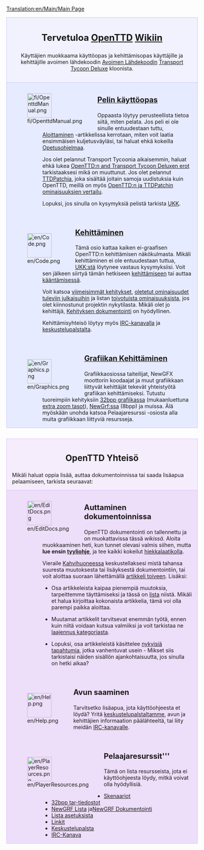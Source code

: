 [[Translation:en/Main/Main Page]]

<div style="background-color: #f1f2fe; border: 1px solid #c7c8fe; margin: 0; padding: 1em 1em 1em 1em; text-align:center">
<div style="font-size:1.7em; font-weight:bold">Tervetuloa <span class="plainlinks">[http://www.openttd.org/ OpenTTD]</span> [http://fi.wikipedia.org/wiki/Wiki Wikiin]</div>
Käyttäjien muokkaama käyttöopas ja kehittämisopas käyttäjille ja kehittäjille avoimen lähdekoodin [http://www.opensource.org/ Avoimen Lähdekoodin] [[fi/Archive/OpenTTD/Transport Tycoon Deluxe|Transport Tycoon Deluxe]] kloonista.</div>
<div style="background-color: #E7EBFF; border: 1px solid #c7c8fe; border-top:none; padding: 1em 1em 0em 1em; margin-bottom:2em">
<div style="float:left">[[File:fi/OpenttdManual.png|64px]]</div>
<div style="margin-left:80px; margin-bottom:4em">
<div style="font-size:1.4em; font-weight:bold">[[fi/Manual/OpenTTD|Pelin käyttöopas]]</div>
Oppaasta löytyy perusteellista tietoa siitä, miten pelata. Jos peli ei ole sinulle entuudestaan tuttu, [[fi/Aloittaminen|Aloittaminen]] -artikkelissa kerrotaan, miten voit laatia ensimmäisen kuljetusväyläsi, tai haluat ehkä kokeilla [[fi/opetusohjelma|Opetusohjelmaa]].

Jos olet pelannut Transport Tycoonia aikaisemmin, haluat ehkä lukea [[fi/Muutokset TTD|OpenTTD:n and Transport Tycoon Deluxen erot]] tarkistaaksesi mikä on muuttunut. Jos olet pelannut [[fi/TTDPatch|TTDPatchia]], joka sisältää joitain samoja uudistuksia kuin OpenTTD, meillä on myös [[fi/Muutokset TTDPatch|OpenTTD:n ja TTDPatchin ominaisuuksien vertailu]].

Lopuksi, jos sinulla on kysymyksiä pelistä tarkista [[fi/UKK|UKK]].
</div>

<div style="float:left">[[File:en/Code.png|64px]]</div>
<div style="margin-left:80px; margin-bottom:4em">
<div style="font-size:1.4em; font-weight:bold">[[fi/Development/Kehittäminen|Kehittäminen]]</div>
Tämä osio kattaa kaiken ei-graafisen OpenTTD:n kehittämisen näkökulmasta. Mikäli kehittäminen ei ole entuudestaan tuttua, [[fi/UKK Kehittäminen|UKK:stä]] löytynee vastaus kysymyksiisi.  Voit sen jälkeen siirtyä tämän hetkiseen [[fi/Development/Kehittäminen|kehittämiseen]] tai auttaa [[fi/Kansainvälistäminen|kääntämisessä]]. 

Voit katsoa [[fi/Viimeisimmät ja nykyiset kehitykset|viimeisimmät kehitykset]], [[fi/Tiekartta|oletetut ominaisuudet tuleviin julkaisuihin]] ja listan [[fi/Toivotut ominaisuudet|toivotuista ominaisuuksista]], jos olet kiinnostunut projektin nykytilasta. Mikäli olet jo kehittäjä, [[fi/Kehityksen dokumentointi|Kehityksen dokumentointi]] on hyödyllinen.

Kehittämisyhteisö löytyy myös [[fi/IRC-kanava|IRC-kanavalla]] ja [http://www.tt-forums.net/viewforum.php?f=33 keskustelupalstalta].
</div>

<div style="float:left">[[File:en/Graphics.png|64px]]</div>
<div style="margin-left:80px; margin-bottom:1em; min-height:64px">
<div style="font-size:1.4em; font-weight:bold">[[fi/Development/NewGRF/Grafiikan Kehittäminen|Grafiikan Kehittäminen]]</div>
Grafiikkaosiossa taiteilijat, NewGFX moottorin koodaajat ja muut grafiikkaan liittyvät kehittäjät tekevät yhteistyötä grafiikan kehittämiseksi. Tutustu tuoreimpiin kehityksiin [[fi/32bit Grafiikan Kehittäminen|32bpp grafiikassa]] (mukaanluettuna [[fi/32bpp Extra Zoom Tasot|extra zoom tasot]]), [[fi/NewGRF Dokumentointi|NewGrf:ssa]] (8bpp) ja muissa. Älä myöskään unohda katsoa Pelaajaresurssi -osiosta alla muita grafiikkaan liittyviä resursseja.
</div>

</div>

<div style="background-color: #F5EDFC; border: 1px solid #E1BBFF; margin: 0; padding: 1em 1em 0em 1em;">
<div style="font-size:1.6em; font-weight:bold; text-align:center">OpenTTD Yhteisö</div>
Mikäli haluat oppia lisää, auttaa dokumentoinnissa tai saada lisäapua pelaamiseen, tarkista seuraavat:
</div>

<div style="background-color: #EDDEFA; border: 1px solid #E1BBFF; border-top:none; padding: 1em 1em 0em 1em;">

<div style="float:left">[[File:en/EditDocs.png|64px]]</div>
<div style="margin-left:80px; margin-bottom:4em">
<div style="font-size:1.4em; font-weight:bold">Auttaminen dokumentoinnissa</div>
OpenTTD dokumentointi on tallennettu ja on muokattavissa tässä <em>wikissä</em>. Aloita muokkaaminen heti, kun tunnet olevasi valmis siihen, mutta '''lue ensin [[fi/Tyyliohje|tyyliohje]]''', ja tee kaikki kokeilut [[fi/Hiekkalaatikko|hiekkalaatikolla]].  

Vieraile [[fi/Kahvihuone|Kahvihuoneessa]] keskustellaksesi mistä tahansa suuresta muutoksesta tai lisäyksestä dokumentointiin, tai voit aloittaa suoraan lähettämällä [[fi/Toivotut artikkelit|artikkeli toiveen]]. Lisäksi:

* Osa artikkeleista kaipaa pienempiä muutoksia, tarpeittemme täyttämiseksi ja tässä on [[:Category:fi/Tehtävä|lista]] niistä. Mikäli et halua kirjoittaa kokonaista artikkelia, tämä voi olla parempi paikka aloittaa.  

* Muutamat artikkelit tarvitsevat enemmän työtä, ennen kuin niitä voidaan kutsua valmiiksi ja voit tarkistaa ne [[:Category:fi/Laajennettavat Artikkelit|laajennus kategoriasta]]. 

* Lopuksi, osa artikkeleistä käsittelee [[:Category:fi/Nykyiset tapahtumat|nykyisiä tapahtumia]], jotka vanhentuvat usein - Mikset siis tarkistaisi näiden sisällön ajankohtaisuutta, jos sinulla on hetki aikaa?
</div>

<div style="float:left">[[File:en/Help.png|64px]]</div>
<div style="margin-left:80px; margin-bottom:4em">
<div style="font-size:1.4em; font-weight:bold">Avun saaminen</div>
Tarvitsetko lisäapua, jota käyttöohjeesta et löydä? Yritä [http://www.tt-forums.net/viewforum.php?f=55 keskustelupalstaltamme], avun ja kehittäjien informaation päälähteeltä, tai liity meidän [[fi/IRC-kanava|IRC-kanavalle]].
</div>

<div style="float:left">[[File:en/PlayerResources.png|64px]]</div>
<div style="margin-left:80px; margin-bottom:1em">
<div style="font-size:1.4em; font-weight:bold">Pelaajaresurssit'''</div>
Tämä on lista resursseista, jota ei käyttöohjeesta löydy, mitkä voivat olla hyödyllisiä.
*[[en/Lista käyttäjien tekemistä skenaarioista|Skenaariot]]
*[[en/Lista ladattavista 32bpp tar-tiedostoista|32bpp tar-tiedostot]]
*[[fi/NewGRF Lista|NewGRF Lista]] ja[[fi/NewGRF Dokumentointi|NewGRF Dokumentointi]]
*[[fi/Lisäasetukset|Lista asetuksista]]
*[[fi/Linkit|Linkit]]
*[http://www.tt-forums.net/viewforum.php?f=55 Keskustelupalsta]
*[[fi/IRC-Kanava|IRC-Kanava]]
</div>
</div>